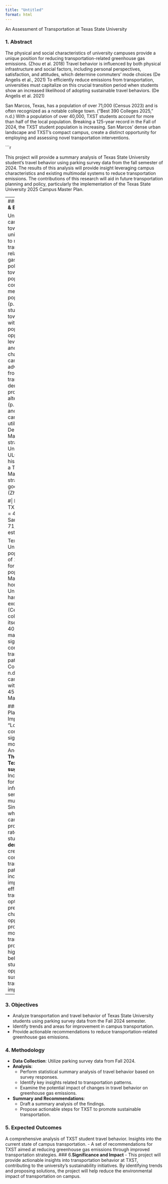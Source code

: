 ```yaml
---
title: "Untitled"
format: html
---
```


An Assessment of Transportation at Texas State University

### 1. **Abstract**
The physical and social characteristics of university campuses provide a unique position for reducing transportation-related greenhouse gas emissions. (Zhou et al. 2018) Travel behavior is influenced by both physical infrastructure and social factors, including personal perspectives, satisfaction, and attitudes, which determine commuters' mode choices (De Angelis et al., 2021) To efficiently reduce emissions from transportation, universities must capitalize on this crucial transition period when students show an increased likelihood of adopting sustainable travel behaviors. (De Angelis et al. 2021)

San Marcos, Texas, has a population of over 71,000 (Census 2023) and is often recognized as a notable college town. (“Best 390 Colleges 2025,” n.d.) With a population of over 40,000, TXST students account for more than half of the local population. Breaking a 125-year record in the Fall of 2024, the TXST student population is increasing. San Marcos’ dense urban landscape and TXST’s compact campus, create a distinct opportunity for employing and assessing novel transportation interventions.

```r

This project will provide a summary analysis of Texas State University student's travel behavior using parking survey data from the fall semester of 2024. The results of this analysis will provide insight leveraging campus characteristics and existing multimodal systems to reduce transportation emissions. The contributions of this research will aid in future transportation planning and policy, particularly the implementation of the Texas State University 2025 Campus Master Plan.

---
### 2. **Introduction & Background**

Universities campuses in college towns provide unique opportunities to reduce transportation-related greenhouse gas emissions other pollutants. College towns are small in population and more compact with a median student population of 33%(p.2) A population of students in a small town size combined with high student population create  opportunity to leverage physical and social characteristics of campus to reduce adverse impacts from increasing transportation demand by promoting active and alternative travel.(p.15) Universities and college towns can benefit from utilizing a Travel Demand Management strategy. Universities, such as ULCA, that have historically employed a Travel Demand Management strategies provide good examples.
(Zhou et al., 2018)

#| label: e629fa65
TXST_Fall_2024_pop = 40,678
San_Marcos_Pop = 71,569 (census estimate)



Texas State University student population in the fall of 2024 accounted for over half the local population. San Marcos, Texas, home to Texas State University (TXST), has a population exceeding 71,000 (Census 2023). As a college town, TXST itself hosts over 40,000 students, making it a significant contributor to local transportation patterns (“Best 390 Colleges 2025,” n.d.). TXST main campus is compact, with **259** building on 457 acre.(University Master Plan, )

### Transportation Planning Implications:
"Location and connectivity" significantly impact mode choice. 
(De Angelis et al., 2021)
**The high density at Texas State suggests:**
- Increased potential for "transport infrastructure and services" supporting multimodal travel
- Similar to findings where compact campus design promoted higher trip rates among students.
- **Higher density** likely creates more complex transportation patterns
	- May increase the importance of efficient multimodal transportation options
	- Could present both challenges and opportunities for promoting non-motorized transportation
This project aims to highlight the travel behavior of TXST students and explore opportunities for sustainable transportation improvements.


---
### 3. **Objectives**
- Analyze transportation and travel behavior of Texas State University students using parking survey data from the Fall 2024 semester.
- Identify trends and areas for improvement in campus transportation.
- Provide actionable recommendations to reduce transportation-related greenhouse gas emissions.


### 4. **Methodology**
   - **Data Collection**: Utilize parking survey data from Fall 2024.
   - **Analysis**:
     - Perform statistical summary analysis of travel behavior based on survey responses.
     - Identify key insights related to transportation patterns.
     - Examine the potential impact of changes in travel behavior on greenhouse gas emissions.
   - **Summary and Recommendations**:
     - Draft a summary analysis of the findings.
     - Propose actionable steps for TXST to promote sustainable transportation.

### 5. **Expected Outcomes**
A comprehensive analysis of TXST student travel behavior.
Insights into the current state of campus transportation.
   - A set of recommendations for TXST aimed at reducing greenhouse gas emissions through improved transportation strategies.
### 6.**Significance and Impact**
   - This project will provide actionable insights into transportation behavior at TXST, contributing to the university’s sustainability initiatives. By identifying trends and proposing solutions, the project will help reduce the environmental impact of transportation on campus.
